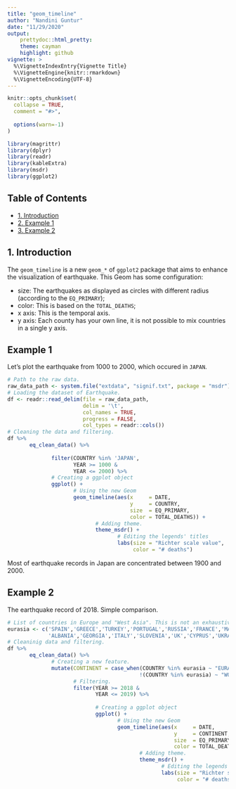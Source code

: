 ```yaml
---
title: "geom_timeline"
author: "Nandini Guntur"
date: "11/29/2020"
output: 
    prettydoc::html_pretty:
    theme: cayman
    highlight: github
vignette: >
  %\VignetteIndexEntry{Vignette Title}
  %\VignetteEngine{knitr::rmarkdown}
  %\VignetteEncoding{UTF-8}
---
```


```r
knitr::opts_chunk$set(
  collapse = TRUE,
  comment = "#>",
  
  options(warn=-1)
)
```


```r
library(magrittr)
library(dplyr)
library(readr)
library(kableExtra)
library(msdr)
library(ggplot2)
```

## Table of Contents

- [1. Introduction](#intro)  
- [2. Example 1](#example_1)
- [3. Example 2](#example_2)

## 1. Introduction {#intro}

The `geom_timeline` is a new `geom_*` of `ggplot2` package that aims to enhance the visualization of earthquake. This Geom has some configuration:

* size: The earthquakes as displayed as circles with different radius (according to the `EQ_PRIMARY`);
* color: This is based on the `TOTAL_DEATHS`;
* x axis: This is the temporal axis.
* y axis: Each county has your own line, it is not possible to mix countries in a single y axis.

## Example 1 {#example_1}

Let's plot the earthquake from 1000 to 2000, which occured in `JAPAN`.

```r
# Path to the raw data.
raw_data_path <- system.file("extdata", "signif.txt", package = "msdr")
# Loading the dataset of Earthquake.
df <- readr::read_delim(file = raw_data_path,      
                        delim = '\t',              
                        col_names = TRUE,          
                        progress = FALSE,           
                        col_types = readr::cols())
# Cleaning the data and filtering.
df %>% 
       eq_clean_data() %>%
       
              filter(COUNTRY %in% 'JAPAN',
                     YEAR >= 1000 &
                     YEAR <= 2000) %>%
              # Creating a ggplot object
              ggplot() + 
                     # Using the new Geom
                     geom_timeline(aes(x     = DATE,
                                       y     = COUNTRY,
                                       size  = EQ_PRIMARY,
                                       color = TOTAL_DEATHS)) +
                            # Adding theme.
                            theme_msdr() + 
                                   # Editing the legends' titles 
                                   labs(size = "Richter scale value",
                                        color = "# deaths")
```

Most of earthquake records in Japan are concentrated between 1900 and 2000.

## Example 2 {#example_2}

The earthquake record of 2018. Simple comparison.

```r
# List of countries in Europe and "West Asia". This is not an exhaustive list.
eurasia <- c('SPAIN','GREECE','TURKEY','PORTUGAL','RUSSIA','FRANCE','MACEDONIA','BULGARIA',
             'ALBANIA','GEORGIA','ITALY','SLOVENIA','UK','CYPRUS','UKRAINE','CROATIA','AUSTRIA')
# Cleaninig data and filtering.
df %>% 
       eq_clean_data() %>%
              # Creating a new feature.
              mutate(CONTINENT = case_when(COUNTRY %in% eurasia ~ "EURASIA",
                                          !(COUNTRY %in% eurasia) ~ "WORLD")) %>%
                     # Filtering.
                     filter(YEAR >= 2018 &
                            YEAR <= 2019) %>%
              
                            # Creating a ggplot object
                            ggplot() + 
                                   # Using the new Geom
                                   geom_timeline(aes(x     = DATE,
                                                     y     = CONTINENT,
                                                     size  = EQ_PRIMARY,
                                                     color = TOTAL_DEATHS)) +
                                          # Adding theme.
                                          theme_msdr() + 
                                                 # Editing the legends' titles 
                                                 labs(size = "Richter scale value",
                                                      color = "# deaths")
```
